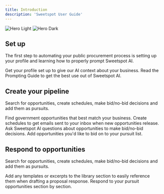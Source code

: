 ```yaml
---
title: Introduction
description: 'Sweetspot User Guide'
---
```


<img
  className="block dark:hidden"
  src="/images/hero-logo.png"
  alt="Hero Light"
/>
<img
  className="hidden dark:block"
  src="/images/hero-logo.png"
  alt="Hero Dark"
/>

## Set up

The first step to automating your public procurement process is setting up your profile and learning how to properly prompt Sweetspot AI.

<CardGroup cols={2}>
  <Card
    title="Profile"
    icon="bolt"
    href="https://mintlify.com/essentials/profile"
  >
    Get your profile set up to give our AI context about your business.
  </Card>
  <Card
    title="Prompting Guide"
    icon="lightbulb"
    href="https://sweetspot.mintlify.app/essentials/prompting-guide"
  >
    Read the Prompting Guide to get the best use out of Sweetspot AI.
  </Card>
</CardGroup>

## Create your pipeline

Search for opportunities, create schedules, make bid/no-bid decisions and add them as pursuits.

<CardGroup cols={2}>
  <Card
    title="Search"
    icon="magnifying-glass"
    href="https://sweetspot.mintlify.app/essentials/search"
  >
    Find government opportunities that best match your business.
  </Card>
  <Card
    title="Schedules"
    icon="bell"
    href="https://sweetspot.mintlify.app/essentials/schedules"
  >
    Create schedules to get emails sent to your inbox when new opportunities release.
  </Card>
  <Card
    title="Opportunity Chat"
    icon="message-lines"
    href="https://sweetspot.mintlify.app/essentials/opportunity-chat"
  >
    Ask Sweetspot AI questions about opportunities to make bid/no-bid decisions.
  </Card>
  <Card
    title="Pursuits"
    icon="compass"
    href="https://sweetspot.mintlify.app/essentials/pursuits"
  >
    Add opportunities you'd like to bid on to your pursuit list.
  </Card>
</CardGroup>

## Respond to opportunities

Search for opportunities, create schedules, make bid/no-bid decisions and add them as pursuits.

<CardGroup cols={2}>
  <Card
    title="Library"
    icon="book"
    href="https://sweetspot.mintlify.app/essentials/search"
  >
    Add any templates or excerpts to the library section to easily reference them when drafting a proposal response.
  </Card>
  <Card
    title="Proposal Copilot"
    icon="file-pen"
    href="https://sweetspot.mintlify.app/essentials/proposalcopilot"
  >
    Respond to your pursuit opportunities section by section.
  </Card>
</CardGroup>
